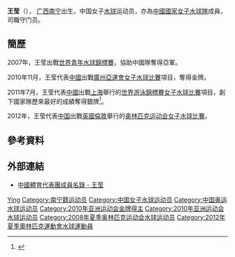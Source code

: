 {{Otheruses|王瑩}}
{{Infobox handball biography
<!--水球運動員模版尚未建立，暫使用功能相同的手球運動員模版-->
| name                = 王莹
| image               = 
| fullname            =
| nationality         = {{PRC}}
| birth_date           = {{birth_date_and_age|1988|8|7}}<ref name="伦敦奥运">{{cite web|title=2012伦敦奥运会中国体育代表团成员名录 - 王莹|url=http://2012teamchina.olympic.cn/index.php/personview/persons/16138|accessdate=2012-07-20|archive-date=2012-07-31|archive-url=https://web.archive.org/web/20120731213954/http://2012teamchina.olympic.cn/index.php/personview/persons/16138|dead-url=no}}{{zh-cn}}</ref>
| birth_place         = {{CHN}}[[广西|广西]][[南宁市|南宁市]]
| height              = {{height|m=1.85}}<ref name="伦敦奥运"/>
| weight              = {{weight|kg=76}}<ref name="伦敦奥运"/>
| position            = 守门员
| nickname            =
| currentclub         = 
| clubnumber          = 
| youthyears          = 
| youthclubs          = 
| years               = 
| clubs               = 
| nationalyears       = 
| nationalteam        = 
| nationalcaps(goals) = 
| title               =
| titleyears          =
| titleplace          =
| ntupdate            = 
| medaltable          = 
{{MedalCompetition | [[世界游泳錦標賽|世界游泳錦標賽]]}}
{{MedalSilver | [[2011年世界游泳錦標賽|2011年 上海]] | [[2011年世界游泳錦標賽水球比賽|女子隊際]]}}
{{MedalCompetition | [[亞洲運動會|亞洲運動會]]}}
{{MedalGold   | [[2010年亞洲運動會|2010年 廣州]] | [[2010年亞洲運動會水球比賽|女子隊際]]}}
{{MedalCompetition | [[世界青年水球錦標賽|世界青年水球錦標賽]]}}
{{MedalSilver | [[2007年世界青年水球錦標賽|2007年 波圖]] | 女子隊際}}
}}
'''王莹'''（{{bd|1988年|8月7日|catIdx=W王}}）， [[广西|广西]][[南宁|南宁]]出生，中国女子[[水球|水球]]运动员，亦為[[中國國家女子水球隊|中國國家女子水球隊]]成員，司職守门员。

==簡歷==
2007年，王莹出戰[[2007年世界青年水球錦標賽|世界青年水球錦標賽]]，協助中國隊奪得亞軍。

2010年11月，王莹代表[[2010年亞洲運動會中國代表團|中國]]出戰[[廣州|廣州]][[2010年亞洲運動會|亞運會]][[2010年亞洲運動會水球比賽|女子水球比賽]]項目，奪得金牌。

2011年7月，王莹代表[[2011年世界游泳錦標賽中國代表團|中國]]出戰[[上海|上海]]舉行的[[2011年世界游泳錦標賽|世界游泳錦標賽]][[2011年世界游泳錦標賽水球比賽|女子水球比賽]]項目，創下國家隊歷來最好的成績奪得銀牌<ref>{{cite news|title=中国水球姑娘银牌胜似金牌 屈居亚军仍创造历史|url=http://sports.sohu.com/20110730/n314983769.shtml|newspaper=《南宁青年报》|date=2011-07-30|accessdate=2011-08-03|archive-date=2011-09-17|archive-url=https://web.archive.org/web/20110917195419/http://sports.sohu.com/20110730/n314983769.shtml|dead-url=no}}</ref>。

2012年，王莹代表[[2012年夏季奥林匹克运动会中国代表团|中国]]出戰[[英國|英國]][[倫敦|倫敦]]舉行的[[2012年夏季奥林匹克运动会|奥林匹克运动会]][[2012年夏季奧林匹克運動會女子水球比賽|女子水球比賽]]。

== 參考資料 ==
{{Reflist}}

== 外部連結 ==
* [http://2008teamchina.olympic.cn/index.php/personview/persons/5050 中國體育代表團成員名錄 - 王莹] {{Wayback|url=http://2008teamchina.olympic.cn/index.php/personview/persons/5050 |date=20120523011428 }}

{{2008年夏季奧林匹克運動會國家女子水球隊}}
{{2010年亞洲運動會國家女子水球隊}}
{{2011年世界游泳錦標賽國家女子水球隊}}
{{2012年夏季奧林匹克運動會國家女子水球隊}}

{{Authority control}}
{{DEFAULTSORT:WANG, Ying}}
[[Category:王姓|Ying]]
[[Category:南宁籍运动员|Category:南宁籍运动员]]
[[Category:中国女子水球运动员|Category:中国女子水球运动员]]
[[Category:中国奥运水球运动员|Category:中国奥运水球运动员]]
[[Category:2010年亚洲运动会金牌得主|Category:2010年亚洲运动会金牌得主]]
[[Category:2010年亚洲运动会水球运动员|Category:2010年亚洲运动会水球运动员]]
[[Category:2008年夏季奥林匹克运动会水球运动员|Category:2008年夏季奥林匹克运动会水球运动员]]
[[Category:2012年夏季奧林匹克運動會水球運動員|Category:2012年夏季奧林匹克運動會水球運動員]]